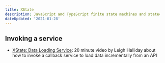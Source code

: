 ```yaml
---
title: XState
description: JavaScript and TypeScript finite state machines and statecharts for the modern web.
dateUpdated: '2021-01-28'
---
```


## Invoking a service

- [XState: Data Loading Service](https://m.youtube.com/watch?v=XaHk9vhmus4&feature=youtu.be): 20 minute video by Leigh Halliday about how to invoke a callback service to load data incrementally from an API